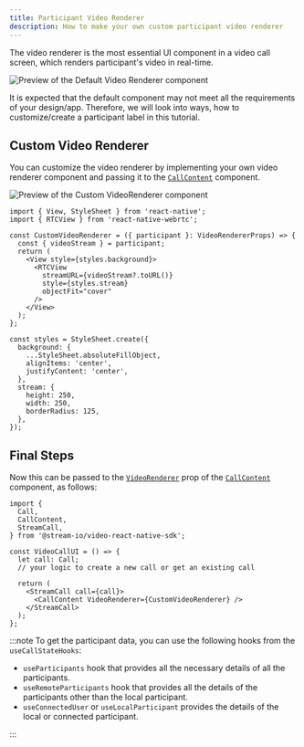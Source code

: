```yaml
---
title: Participant Video Renderer
description: How to make your own custom participant video renderer
---
```


The video renderer is the most essential UI component in a video call screen, which renders participant's video in real-time.

![Preview of the Default Video Renderer component](../assets/05-ui-cookbook/08-video-renderer/video-renderer-default.png)

It is expected that the default component may not meet all the requirements of your design/app. Therefore, we will look into ways, how to customize/create a participant label in this tutorial.

## Custom Video Renderer

You can customize the video renderer by implementing your own video renderer component and passing it to the [`CallContent`](../../ui-components/call/call-content) component.

![Preview of the Custom VideoRenderer component](../assets/05-ui-cookbook/08-video-renderer/video-renderer-custom.png)

```tsx
import { View, StyleSheet } from 'react-native';
import { RTCView } from 'react-native-webrtc';

const CustomVideoRenderer = ({ participant }: VideoRendererProps) => {
  const { videoStream } = participant;
  return (
    <View style={styles.background}>
      <RTCView
        streamURL={videoStream?.toURL()}
        style={styles.stream}
        objectFit="cover"
      />
    </View>
  );
};

const styles = StyleSheet.create({
  background: {
    ...StyleSheet.absoluteFillObject,
    alignItems: 'center',
    justifyContent: 'center',
  },
  stream: {
    height: 250,
    width: 250,
    borderRadius: 125,
  },
});
```

## Final Steps

Now this can be passed to the [`VideoRenderer`](../../ui-components/call/call-content/#videorenderer) prop of the [`CallContent`](../../ui-components/call/call-content) component, as follows:

```tsx {13}
import {
  Call,
  CallContent,
  StreamCall,
} from '@stream-io/video-react-native-sdk';

const VideoCallUI = () => {
  let call: Call;
  // your logic to create a new call or get an existing call

  return (
    <StreamCall call={call}>
      <CallContent VideoRenderer={CustomVideoRenderer} />
    </StreamCall>
  );
};
```

:::note
To get the participant data, you can use the following hooks from the `useCallStateHooks`:

- `useParticipants` hook that provides all the necessary details of all the participants.
- `useRemoteParticipants` hook that provides all the details of the participants other than the local participant.
- `useConnectedUser` or `useLocalParticipant` provides the details of the local or connected participant.

:::
